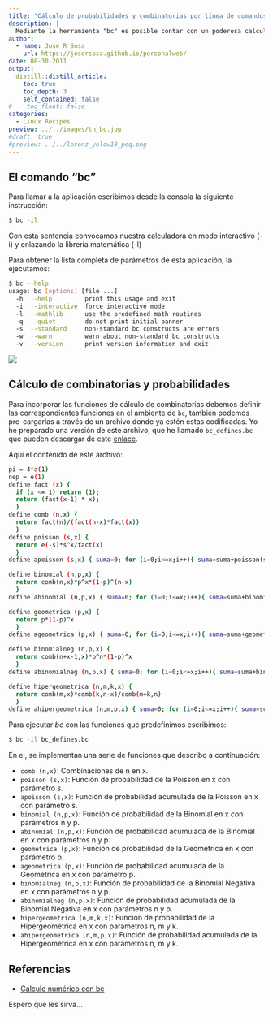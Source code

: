 ```yaml
---
title: "Cálculo de probabilidades y combinatorias por línea de comandos"
description: |
  Mediante la herramienta "bc" es posible contar con un poderosa calculadora desde la línea de comandos en Linux, con la que podemos realizar complejos cálculos de probabilidades. Esta Calculadora nos permite trabajar con precisión infinita en diversas bases, incluso podemos predefinir funciones para el calculo de combinatorias y funciones de probabilidad para las variables aleatorias con nombre propio, y esta es, precisamente, la razón de este post.
author:
  - name: José R Sosa
    url: https://josersosa.github.io/personalweb/
date: 08-30-2011
output:
  distill::distill_article:
    toc: true
    toc_depth: 3
    self_contained: false
#    toc_float: false
categories:
  - Linux Recipes
preview: ../../images/tn_bc.jpg
#draft: true
#preview: ../../lorenz_yelow10_peq.png
---
```



## El comando "bc"

Para llamar a la aplicación escribimos desde la consola la siguiente instrucción:

```bash
$ bc -il 
```

Con esta sentencia convocamos nuestra calculadora en modo interactivo (-i) y enlazando la librería matemática (-l)

Para obtener la lista completa de parámetros de esta aplicación, la ejecutamos:

```bash
$ bc --help
usage: bc [options] [file ...]
  -h  --help         print this usage and exit
  -i  --interactive  force interactive mode
  -l  --mathlib      use the predefined math routines
  -q  --quiet        do not print initial banner
  -s  --standard     non-standard bc constructs are errors
  -w  --warn         warn about non-standard bc constructs
  -v  --version      print version information and exit
```

<aside>
<img src="../../images/tn_bc.jpg" />
</aside>


## Cálculo de combinatorias y probabilidades

Para incorporar las funciones de cálculo de combinatorias debemos definir las correspondientes funciones en el ambiente de `bc`, también podemos pre-cargarlas a través de un archivo donde ya estén estas codificadas. Yo he preparado una versión de este archivo, que he llamado `bc_defines.bc` que pueden descargar de este [enlace](https://raw.githubusercontent.com/josersosa/bc_scripts/master/bc_defines.bc).

Aquí el contenido de este archivo:

```bash
pi = 4*a(1)
nep = e(1)
define fact (x) {
  if (x <= 1) return (1);
  return (fact(x-1) * x);
  }
define comb (n,x) {
  return fact(n)/(fact(n-x)*fact(x))
  }
define poisson (s,x) {
  return e(-s)*s^x/fact(x)
  }
define apoisson (s,x) { suma=0; for (i=0;i<=x;i++){ suma=suma+poisson(s,i)}; return suma}

define binomial (n,p,x) {
  return comb(n,x)*p^x*(1-p)^(n-x)
  }
define abinomial (n,p,x) { suma=0; for (i=0;i<=x;i++){ suma=suma+binomial(n,p,i)}; return suma}

define geometrica (p,x) {
  return p*(1-p)^x
  }
define ageometrica (p,x) { suma=0; for (i=0;i<=x;i++){ suma=suma+geometrica(p,i)}; return suma}

define binomialneg (n,p,x) {
  return comb(n+x-1,x)*p^n*(1-p)^x
  }
define abinomialneg (n,p,x) { suma=0; for (i=0;i<=x;i++){ suma=suma+binomialneg(n,p,i)}; return suma}

define hipergeometrica (n,m,k,x) {
  return comb(m,x)*comb(k,n-x)/comb(m+k,n)
  }
define ahipergeometrica (n,m,p,x) { suma=0; for (i=0;i<=x;i++){ suma=suma+hipergeometrica(n,m,p,i)}; return suma}
```

Para ejecutar *bc* con las funciones que predefinimos escribimos:

```bash
$ bc -il bc_defines.bc
```

En el, se implementan una serie de funciones que describo a continuación:

- `comb (n,x)`: Combinaciones de n en x.
- `poisson (s,x)`: Función de probabilidad de la Poisson en x con parámetro s.
- `apoisson (s,x)`: Función de probabilidad acumulada de la Poisson en x con parámetro s.
- `binomial (n,p,x)`: Función de probabilidad de la Binomial en x con parámetros n y p.
- `abinomial (n,p,x)`: Función de probabilidad acumulada de la Binomial en x con parámetros n y p.
- `geometrica (p,x)`: Función de probabilidad de la Geométrica en x con parámetro p.
- `ageometrica (p,x)`: Función de probabilidad acumulada de la Geométrica en x con parámetro p.
- `binomialneg (n,p,x)`: Función de probabilidad de la Binomial Negativa en x con parámetros n y p.
- `abinomialneg (n,p,x)`: Función de probabilidad acumulada de la Binomial Negativa en x con parámetros n y p.
- `hipergeometrica (n,m,k,x)`: Función de probabilidad de la Hipergeométrica en x con parámetros n, m y k.
- `ahipergeometrica (n,m,p,x)`: Función de probabilidad acumulada de la Hipergeométrica en x con parámetros n, m y k.

## Referencias

- [Cálculo numérico con bc](http://marcmmw.freeshell.org/esp/programacion/bc.html)

Espero que les sirva...

